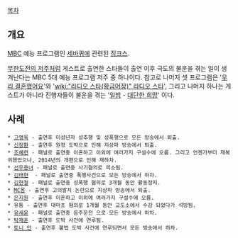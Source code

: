 [[목차]]

== 개요 ==
[[MBC]] 예능 프로그램인 [[세바퀴]]에 관련된 [[징크스]].

[[무한도전의 저주]]처럼 게스트로 출연한 스타들이 출연 이후 극도의 불운을 겪는 일이 생겨난다는 MBC 5대 예능 프로그램 저주 중 하나이다. 참고로 나머지 셋 프로그램은 '[[우리 결혼했어요]]'와 '[[wiki:"라디오 스타(황금어장)" 라디오 스타]]', 그리고 나머지 하나는 게스트가 아니라 진행자들이 불운을 겪는 '[[일밤]] - [[대단한 희망]]' 이다.

== 사례 ==
 * [[고영욱]] - 출연후 미성년자 성추행 및 성폭행으로 모든 방송에서 퇴출.
 * [[신정환]] - 출연후 원정 도박으로 인해 지상파 방송에서 퇴출.
 * [[조혜련]] - 패널로 출연중 이혼하고 이외에 여러가지 구설수에 오름. 그리고 언젠가부터 재복귀했었으나, 2014년의 개편으로 인해 재하차.
 * [[선우용여|선우용녀]] - 패널로 출연중 사기혐의로 피소됨. 
 * [[김태현]]  - 패널로 출연중 폭행사건으로 모든 방송에서 하차.
 * [[김현철]] - 패널로 출연중 성폭행 혐의로 3개월 동안 활동정지.
 * [[MC몽]] - 출연후 고의발치 논란으로 지상파 방송에서 퇴출.
 * [[은지원]] - 출연후 이혼하고 이외에 여러가지 구설수에 오름.
 * 유퉁 - 출연후 대마초 혐의로 1개월 동안 교도소에서 수감 되었다가 석방됨.
 * [[유세윤]] - 패널로 출연중 음주운전 으로 모든 방송에서 하차.
 * [[탁재훈]] - 출연후 도박 사건에 연루됨.
 * [[토니 안]] - 출연후 불법 도박 사건에 연루되면서 모든 방송에서 하차.
